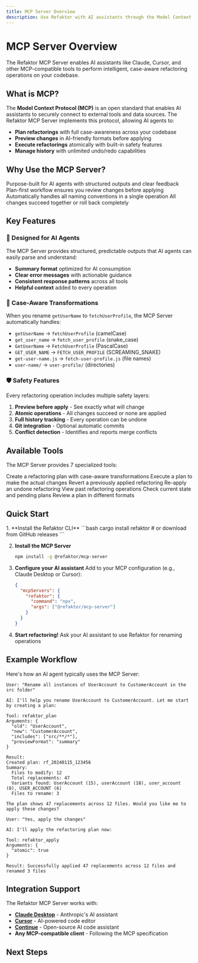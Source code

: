 ```yaml
---
title: MCP Server Overview
description: Use Refaktor with AI assistants through the Model Context Protocol
---
```



# MCP Server Overview

The Refaktor MCP Server enables AI assistants like Claude, Cursor, and other MCP-compatible tools to perform intelligent, case-aware refactoring operations on your codebase.

## What is MCP?

The **Model Context Protocol (MCP)** is an open standard that enables AI assistants to securely connect to external tools and data sources. The Refaktor MCP Server implements this protocol, allowing AI agents to:

- **Plan refactorings** with full case-awareness across your codebase
- **Preview changes** in AI-friendly formats before applying
- **Execute refactorings** atomically with built-in safety features
- **Manage history** with unlimited undo/redo capabilities

## Why Use the MCP Server?

<CardGrid>
  <Card title="AI-Native Integration" icon="robot">
    Purpose-built for AI agents with structured outputs and clear feedback
  </Card>
  <Card title="Safe by Default" icon="shield">
    Plan-first workflow ensures you review changes before applying
  </Card>
  <Card title="Case Intelligence" icon="brain">
    Automatically handles all naming conventions in a single operation
  </Card>
  <Card title="Atomic Operations" icon="atom">
    All changes succeed together or roll back completely
  </Card>
</CardGrid>

## Key Features

### 🤖 Designed for AI Agents

The MCP Server provides structured, predictable outputs that AI agents can easily parse and understand:

- **Summary format** optimized for AI consumption
- **Clear error messages** with actionable guidance
- **Consistent response patterns** across all tools
- **Helpful context** added to every operation

### 🔄 Case-Aware Transformations

When you rename `getUserName` to `fetchUserProfile`, the MCP Server automatically handles:

- `getUserName` → `fetchUserProfile` (camelCase)
- `get_user_name` → `fetch_user_profile` (snake_case)
- `GetUserName` → `FetchUserProfile` (PascalCase)
- `GET_USER_NAME` → `FETCH_USER_PROFILE` (SCREAMING_SNAKE)
- `get-user-name.js` → `fetch-user-profile.js` (file names)
- `user-name/` → `user-profile/` (directories)

### 🛡️ Safety Features

Every refactoring operation includes multiple safety layers:

1. **Preview before apply** - See exactly what will change
2. **Atomic operations** - All changes succeed or none are applied
3. **Full history tracking** - Every operation can be undone
4. **Git integration** - Optional automatic commits
5. **Conflict detection** - Identifies and reports merge conflicts

## Available Tools

The MCP Server provides 7 specialized tools:

<CardGrid>
  <Card title="refaktor_plan">
    Create a refactoring plan with case-aware transformations
  </Card>
  <Card title="refaktor_apply">
    Execute a plan to make the actual changes
  </Card>
  <Card title="refaktor_undo">
    Revert a previously applied refactoring
  </Card>
  <Card title="refaktor_redo">
    Re-apply an undone refactoring
  </Card>
  <Card title="refaktor_history">
    View past refactoring operations
  </Card>
  <Card title="refaktor_status">
    Check current state and pending plans
  </Card>
  <Card title="refaktor_preview">
    Review a plan in different formats
  </Card>
</CardGrid>

## Quick Start

<Steps>
1. **Install the Refaktor CLI**
   ```bash
   cargo install refaktor
   # or download from GitHub releases
   ```

2. **Install the MCP Server**
   ```bash
   npm install -g @refaktor/mcp-server
   ```

3. **Configure your AI assistant**
   Add to your MCP configuration (e.g., Claude Desktop or Cursor):
   ```json
   {
     "mcpServers": {
       "refaktor": {
         "command": "npx",
         "args": ["@refaktor/mcp-server"]
       }
     }
   }
   ```

4. **Start refactoring!**
   Ask your AI assistant to use Refaktor for renaming operations
</Steps>

## Example Workflow

Here's how an AI agent typically uses the MCP Server:

```
User: "Rename all instances of UserAccount to CustomerAccount in the src folder"

AI: I'll help you rename UserAccount to CustomerAccount. Let me start by creating a plan:

Tool: refaktor_plan
Arguments: {
  "old": "UserAccount",
  "new": "CustomerAccount",
  "includes": ["src/**/*"],
  "previewFormat": "summary"
}

Result:
Created plan: rf_20240115_123456
Summary:
  Files to modify: 12
  Total replacements: 47
  Variants found: UserAccount (15), userAccount (18), user_account (8), USER_ACCOUNT (6)
  Files to rename: 3
  
The plan shows 47 replacements across 12 files. Would you like me to apply these changes?

User: "Yes, apply the changes"

AI: I'll apply the refactoring plan now:

Tool: refaktor_apply
Arguments: {
  "atomic": true
}

Result: Successfully applied 47 replacements across 12 files and renamed 3 files
```

## Integration Support

The Refaktor MCP Server works with:

- **[Claude Desktop](https://claude.ai)** - Anthropic's AI assistant
- **[Cursor](https://cursor.sh)** - AI-powered code editor
- **[Continue](https://continue.dev)** - Open-source AI code assistant
- **Any MCP-compatible client** - Following the MCP specification

## Next Steps

<LinkCard
  title="Installation Guide"
  href="/refaktor/mcp/installation"
  description="Step-by-step setup instructions for different platforms"
/>

<LinkCard
  title="Configuration"
  href="/refaktor/mcp/configuration"
  description="Configure the MCP Server for your environment"
/>

<LinkCard
  title="Tools Reference"
  href="/refaktor/mcp/tools"
  description="Detailed documentation for each MCP tool"
/>

<LinkCard
  title="Usage Examples"
  href="/refaktor/mcp/examples"
  description="Real-world refactoring scenarios and patterns"
/>